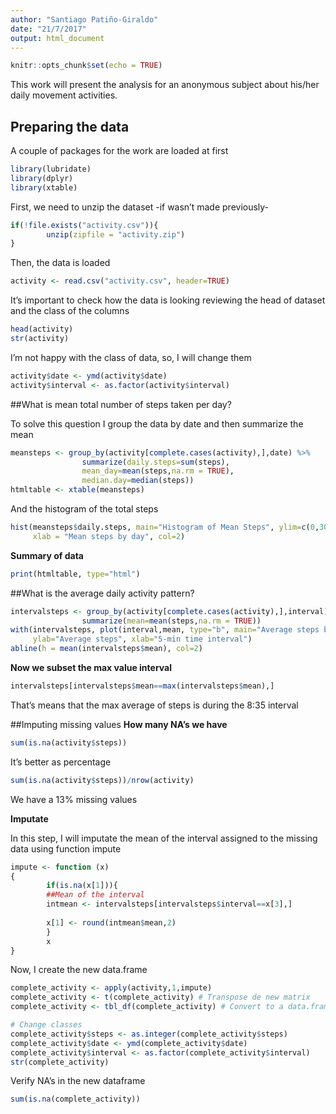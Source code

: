 ```yaml
---
author: "Santiago Patiño-Giraldo"
date: "21/7/2017"
output: html_document
---
```


```r
knitr::opts_chunk$set(echo = TRUE)
```



This work will present the analysis for an anonymous subject about his/her daily
movement activities.

## Preparing the data

A couple of packages for the work are loaded at first
```r
library(lubridate)
library(dplyr)
library(xtable)
```

First, we need to unzip the dataset -if wasn't made previously-

```r
if(!file.exists("activity.csv")){
        unzip(zipfile = "activity.zip")
}
```

Then, the data is loaded

```r
activity <- read.csv("activity.csv", header=TRUE)
```

It's important to check how the data is looking reviewing the head of dataset and
the class of the columns
```r
head(activity)
str(activity)
```

I'm not happy with the class of data, so, I will change them

```r
activity$date <- ymd(activity$date)
activity$interval <- as.factor(activity$interval)
```

##What is mean total number of steps taken per day?

To solve this question I group the data by date and then summarize the mean
```r
meansteps <- group_by(activity[complete.cases(activity),],date) %>% 
                summarize(daily.steps=sum(steps),
                mean_day=mean(steps,na.rm = TRUE),
                median.day=median(steps))
htmltable <- xtable(meansteps)
```

And the histogram of the total steps

```r
hist(meansteps$daily.steps, main="Histogram of Mean Steps", ylim=c(0,30), 
     xlab = "Mean steps by day", col=2)
```
**Summary of data**
```r
print(htmltable, type="html")
```

##What is the average daily activity pattern?
```r
intervalsteps <- group_by(activity[complete.cases(activity),],interval) %>% 
                summarize(mean=mean(steps,na.rm = TRUE))
with(intervalsteps, plot(interval,mean, type="b", main="Average steps by 5-min daily intervals"), 
     ylab="Average steps", xlab="5-min time interval")
abline(h = mean(intervalsteps$mean), col=2)
```
**Now we subset the max value interval**
```r
intervalsteps[intervalsteps$mean==max(intervalsteps$mean),]
```
That's means that the max average of steps is during the 8:35 interval

##Imputing missing values
**How many NA's we have**
```r
sum(is.na(activity$steps))
```
It's better as percentage
```r
sum(is.na(activity$steps))/nrow(activity)
```
We have a 13% missing values

**Imputate**

In this step, I will imputate the mean of the interval assigned to the missing data using function impute
```r
impute <- function (x)
{
        if(is.na(x[1])){
        ##Mean of the interval
        intmean <- intervalsteps[intervalsteps$interval==x[3],]
        
        x[1] <- round(intmean$mean,2)
        }
        x
}
```
Now, I create the new data.frame
```r
complete_activity <- apply(activity,1,impute)
complete_activity <- t(complete_activity) # Transpose de new matrix
complete_activity <- tbl_df(complete_activity) # Convert to a data.frame

# Change classes
complete_activity$steps <- as.integer(complete_activity$steps) 
complete_activity$date <- ymd(complete_activity$date)
complete_activity$interval <- as.factor(complete_activity$interval)
str(complete_activity)
```
Verify NA's in the new dataframe
```r
sum(is.na(complete_activity))
```